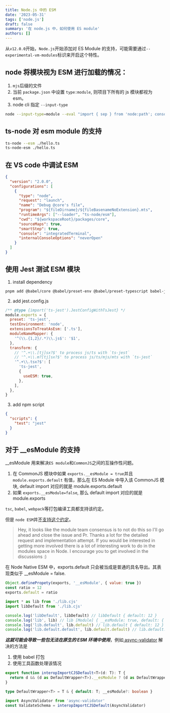```yaml
---
title: Node.js 中的 ESM
date: '2023-05-31'
tags: ['node.js']
draft: false
summary: '在 node.js 中，如何使用 ES module'
authors: []
---
```


<TOCInline toc={props.toc} />

从`v12.0.0`开始，`Node.js`开始添加对 ES Module 的支持，可能需要通过`--experimental-vm-modules`标识来开启这个特性。

## node 将模块视为 ESM 进行加载的情况：

1. `mjs`后缀的文件
2. 当前 `package.json` 中设置 `type:module`, 则项目下所有的 js 模块都视为 esm。
3. node cli 指定 `--input-type`

```bash
node --input-type=module --eval "import { sep } from 'node:path'; console.log(sep);"
```

## ts-node 对 esm module 的支持

```bash
ts-node --esm ./hello.ts
ts-node-esm ./hello.ts
```

## 在 VS code 中调试 ESM

```json
{
  "version": "2.0.0",
  "configurations": [
    {
      "type": "node",
      "request": "launch",
      "name": "Debug @core's file",
      "program": "${fileDirname}/${fileBasenameNoExtension}.mts",
      "runtimeArgs": ["--loader", "ts-node/esm"],
      "cwd": "${workspaceRoot}/packages/core",
      "sourceMaps": true,
      "smartStep": true,
      "console": "integratedTerminal",
      "internalConsoleOptions": "neverOpen"
    }
  ]
}
```

## 使用 Jest 测试 ESM 模块

1. install dependency

```bash
pnpm add @babel/core @babel/preset-env @babel/preset-typescript babel-jest ts-jest jest --save-dev
```

2. add jest.config.js

```javascript
/** @type {import('ts-jest').JestConfigWithTsJest} */
module.exports = {
  preset: 'ts-jest',
  testEnvironment: 'node',
  extensionsToTreatAsEsm: ['.ts'],
  moduleNameMapper: {
    '^(\\.{1,2}/.*)\\.js$': '$1',
  },
  transform: {
    // '^.+\\.[tj]sx?$' to process js/ts with `ts-jest`
    // '^.+\\.m?[tj]sx?$' to process js/ts/mjs/mts with `ts-jest`
    '^.+\\.tsx?$': [
      'ts-jest',
      {
        useESM: true,
      },
    ],
  },
}
```

3. add npm script

```json
{
  "scripts": {
    "test": "jest"
  }
}
```

## 对于 \_\_esModule 的支持

\_\_esModule 用来解决`ES module`和`CommonJS`之间的互操作性问题。

1. 在 CommonJS 模块中如果 `exports.__esModule = true`并且 `module.exports.default` 有值，那么在 ES Module 中导入该 CommonJS 模块, default import 对应的就是 module.exports.default
2. 如果 `exports.__esModule=false`, 那么 default import 对应的就是 module.exports

`tsc`, `babel`, `webpack`等打包编译工具都支持该约定。

但是 `node ESM`并[不支持这个约定](https://github.com/nodejs/node/issues/40891)。

> Hey, it looks like the module team consensus is to not do this so I'll go ahead and close the issue and Pr. Thanks a lot for the detailed request and implementation attempt.
> If you would be interested in getting more involved there is a lot of interesting work to do in the modules space in Node. I encourage you to get involved in the discussions :)

在 Node Native ESM 中，exports.default 只会被当成是普通的具名导出。其表现类似于 \_\_esModule = false.

```javascript
Object.definePropety(exports, '__esModule', { value: true })
const ratio = 12
exports.default = ratio
```

```javascript
import * as lib from './lib.cjs'
import libDefault from './lib.cjs'

console.log('libDefault', libDefault) // libDefault { default: 12 }
console.log('lib', lib) // lib [Module] { __esModule: true, default: { default: 12 } }
console.log('lib.default', lib.default) // lib.default { default: 12 }
console.log('lib.default.default', lib.default.default) // lib.default.default 12
```

_**这就可能会导致一些包无法在原生的 ESM 环境中使用**_，例如[ async-validator](https://github.com/yiminghe/async-validator/issues/312)
解决的方法是

1. 使用 babel 打包
2. 使用工具函数处理该情况

```typescript
export function interopImportCJSDefault<T>(d: T): T {
  return d && (d as DefaultWrapper<T>).__esModule ? (d as DefaultWrapper<T>).default : d
}

type DefaultWrapper<T> = T & { default: T; __esModule?: boolean }

import AsyncValidator from 'async-validator'
const ValidateSchema = interopImportCJSDefault(AsyncValidator)
```
